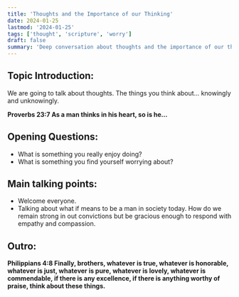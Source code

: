 ```yaml
---
title: 'Thoughts and the Importance of our Thinking'
date: 2024-01-25
lastmod: '2024-01-25'
tags: ['thought', 'scripture', 'worry']
draft: false
summary: 'Deep conversation about thoughts and the importance of our thinking. How do we remain strong in our convictions but be gracious enough to respond with empathy and compassion.'
---
```


## Topic Introduction:

We are going to talk about thoughts. The things you think about… knowingly and unknowingly.

**Proverbs 23:7 As a man thinks in his heart, so is he…**

## Opening Questions:

- What is something you really enjoy doing?
- What is something you find yourself worrying about?

## Main talking points:

- Welcome everyone.
- Talking about what if means to be a man in society today. How do we remain strong in out convictions but be gracious enough to respond with empathy and compassion.

## Outro:

**Philippians 4:8 Finally, brothers, whatever is true, whatever is honorable, whatever is just, whatever is pure, whatever is lovely, whatever is commendable, if there is any excellence, if there is anything worthy of praise, think about these things.**
